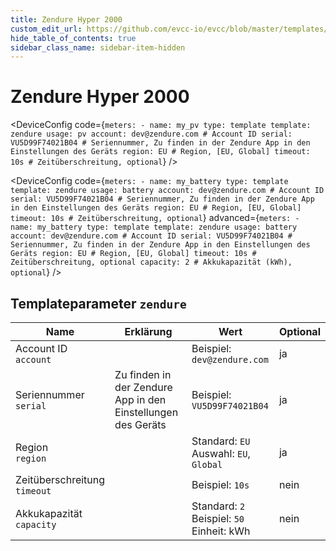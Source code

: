 ```yaml
---
title: Zendure Hyper 2000
custom_edit_url: https://github.com/evcc-io/evcc/blob/master/templates/definition/meter/zendure.yaml
hide_table_of_contents: true
sidebar_class_name: sidebar-item-hidden
---
```



# Zendure Hyper 2000

<div className="device-detail-container">
  <div className="device-detail-content">
    <DeviceFeatures features="" />

<Tabs>
<TabItem value="pv" label="PV" default>

<DeviceConfig code={`meters:
    - name: my_pv
      type: template
      template: zendure
      usage: pv
      account: dev@zendure.com # Account ID
      serial: VU5D99F74021B04 # Seriennummer, Zu finden in der Zendure App in den Einstellungen des Geräts
      region: EU # Region, [EU, Global]
      timeout: 10s # Zeitüberschreitung, optional`}  />

</TabItem>
<TabItem value="battery" label="Batterie">

<DeviceConfig code={`meters:
    - name: my_battery
      type: template
      template: zendure
      usage: battery
      account: dev@zendure.com # Account ID
      serial: VU5D99F74021B04 # Seriennummer, Zu finden in der Zendure App in den Einstellungen des Geräts
      region: EU # Region, [EU, Global]
      timeout: 10s # Zeitüberschreitung, optional`} advanced={`meters:
    - name: my_battery
      type: template
      template: zendure
      usage: battery
      account: dev@zendure.com # Account ID
      serial: VU5D99F74021B04 # Seriennummer, Zu finden in der Zendure App in den Einstellungen des Geräts
      region: EU # Region, [EU, Global]
      timeout: 10s # Zeitüberschreitung, optional
      capacity: 2 # Akkukapazität (kWh), optional`} />

</TabItem>
</Tabs>
  </div>
  <div className="device-detail-icon">
    <evcc-icon
      type="meter"
      name="zendure-hyper-2000"
      size="400px"
      alt="Zendure Hyper 2000"
      className="device-detail-icon-img"
    ></evcc-icon>
  </div>
</div>

## Templateparameter `zendure`

| Name | Erklärung | Wert | Optional |
|-----------|-----------|------|----------|
| Account ID<br/>`account` |  | Beispiel: `dev@zendure.com` | ja |
| Seriennummer<br/>`serial` | Zu finden in der Zendure App in den Einstellungen des Geräts | Beispiel: `VU5D99F74021B04` | ja |
| Region<br/>`region` |  | Standard: `EU`<br/>Auswahl: `EU`, `Global` | ja |
| Zeitüberschreitung<br/>`timeout` |  | Beispiel: `10s` | nein |
| Akkukapazität<br/>`capacity` |  | Standard: `2`<br/>Beispiel: `50`<br/>Einheit: kWh | nein |

